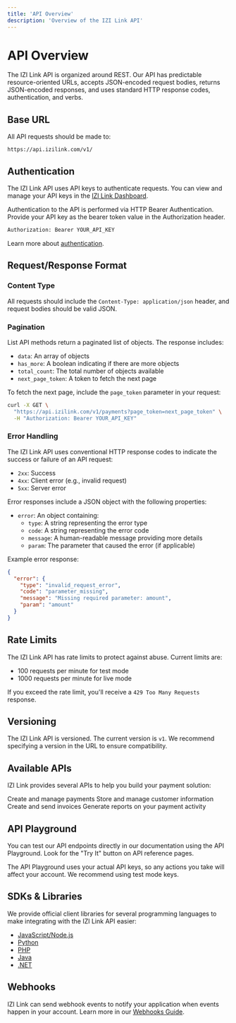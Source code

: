 ```yaml
---
title: 'API Overview'
description: 'Overview of the IZI Link API'
---
```


# API Overview

The IZI Link API is organized around REST. Our API has predictable resource-oriented URLs, accepts JSON-encoded request bodies, returns JSON-encoded responses, and uses standard HTTP response codes, authentication, and verbs.

## Base URL

All API requests should be made to:

```
https://api.izilink.com/v1/
```

## Authentication

The IZI Link API uses API keys to authenticate requests. You can view and manage your API keys in the [IZI Link Dashboard](https://app.izilink.com/settings/api-keys).

Authentication to the API is performed via HTTP Bearer Authentication. Provide your API key as the bearer token value in the Authorization header.

```bash
Authorization: Bearer YOUR_API_KEY
```

Learn more about [authentication](/authentication).

## Request/Response Format

### Content Type

All requests should include the `Content-Type: application/json` header, and request bodies should be valid JSON.

### Pagination

List API methods return a paginated list of objects. The response includes:

- `data`: An array of objects
- `has_more`: A boolean indicating if there are more objects
- `total_count`: The total number of objects available
- `next_page_token`: A token to fetch the next page

To fetch the next page, include the `page_token` parameter in your request:

```bash
curl -X GET \
  "https://api.izilink.com/v1/payments?page_token=next_page_token" \
  -H "Authorization: Bearer YOUR_API_KEY"
```

### Error Handling

The IZI Link API uses conventional HTTP response codes to indicate the success or failure of an API request:

- `2xx`: Success
- `4xx`: Client error (e.g., invalid request)
- `5xx`: Server error

Error responses include a JSON object with the following properties:

- `error`: An object containing:
  - `type`: A string representing the error type
  - `code`: A string representing the error code
  - `message`: A human-readable message providing more details
  - `param`: The parameter that caused the error (if applicable)

Example error response:

```json
{
  "error": {
    "type": "invalid_request_error",
    "code": "parameter_missing",
    "message": "Missing required parameter: amount",
    "param": "amount"
  }
}
```

## Rate Limits

The IZI Link API has rate limits to protect against abuse. Current limits are:

- 100 requests per minute for test mode
- 1000 requests per minute for live mode

If you exceed the rate limit, you'll receive a `429 Too Many Requests` response.

## Versioning

The IZI Link API is versioned. The current version is `v1`. We recommend specifying a version in the URL to ensure compatibility.

## Available APIs

IZI Link provides several APIs to help you build your payment solution:

<CardGroup cols={2}>
  <Card title="Payments API" icon="credit-card" href="/api-reference/payments/create-payment">
    Create and manage payments
  </Card>
  <Card title="Customers API" icon="user" href="/api-reference/customers/create-customer">
    Store and manage customer information
  </Card>
  <Card title="Invoicing API" icon="file-invoice" href="/api-reference/invoicing/create-invoice">
    Create and send invoices
  </Card>
  <Card title="Reporting API" icon="chart-line" href="/api-reference/reporting/generate-report">
    Generate reports on your payment activity
  </Card>
</CardGroup>

## API Playground

You can test our API endpoints directly in our documentation using the API Playground. Look for the "Try It" button on API reference pages.

<Note>
  The API Playground uses your actual API keys, so any actions you take will affect your account. We recommend using test mode keys.
</Note>

## SDKs & Libraries

We provide official client libraries for several programming languages to make integrating with the IZI Link API easier:

- [JavaScript/Node.js](/sdks/javascript)
- [Python](/sdks/python)
- [PHP](/sdks/php)
- [Java](/sdks/java)
- [.NET](/sdks/dotnet)

## Webhooks

IZI Link can send webhook events to notify your application when events happen in your account. Learn more in our [Webhooks Guide](/webhooks/overview). 
